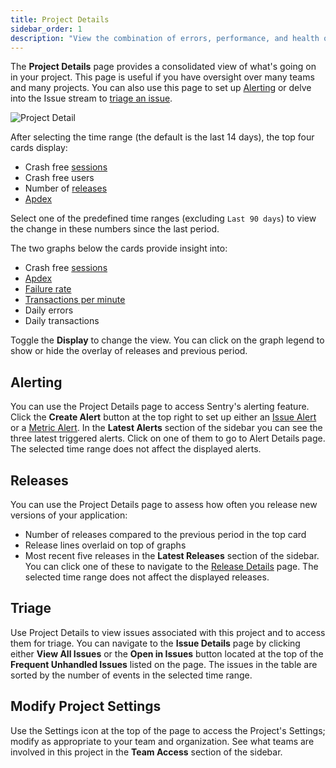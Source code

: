 ```yaml
---
title: Project Details
sidebar_order: 1
description: "View the combination of errors, performance, and health of your project in one central place."
---
```


The **Project Details** page provides a consolidated view of what's going on in your project. This page is useful if you have oversight over many teams and many projects. You can also use this page to set up [Alerting](/product/alerts-notifications/) or delve into the Issue stream to [triage an issue](#triage).

![Project Detail](project-detail.png)

After selecting the time range (the default is the last 14 days), the top four cards display:

- Crash free [sessions](/product/releases/health/#session)
- Crash free users
- Number of [releases](/product/releases/)
- [Apdex](/product/performance/metrics/#apdex)

Select one of the predefined time ranges (excluding `Last 90 days`) to view the change in these numbers since the last period.

The two graphs below the cards provide insight into:

- Crash free [sessions](/product/releases/health/#session)
- [Apdex](/product/performance/metrics/#apdex)
- [Failure rate](/product/performance/metrics/#failure-rate)
- [Transactions per minute](/product/performance/metrics/#throughput-total-tpm-tps)
- Daily errors
- Daily transactions

Toggle the **Display** to change the view. You can click on the graph legend to show or hide the overlay of releases and previous period.

## Alerting

You can use the Project Details page to access Sentry's alerting feature. Click the **Create Alert** button at the top right to set up either an [Issue Alert](/product/alerts-notifications/issue-alerts/) or a [Metric Alert](/product/alerts-notifications/metric-alerts/). In the **Latest Alerts** section of the sidebar you can see the three latest triggered alerts. Click on one of them to go to Alert Details page. The selected time range does not affect the displayed alerts.

## Releases

You can use the Project Details page to assess how often you release new versions of your application:

- Number of releases compared to the previous period in the top card
- Release lines overlaid on top of graphs
- Most recent five releases in the **Latest Releases** section of the sidebar. You can click one of these to navigate to the [Release Details](/product/releases/health/release-details/) page. The selected time range does not affect the displayed releases.

## Triage

Use Project Details to view issues associated with this project and to access them for triage. You can navigate to the **Issue Details** page by clicking either **View All Issues** or the **Open in Issues** button located at the top of the **Frequent Unhandled Issues** listed on the page. The issues in the table are sorted by the number of events in the selected time range.

## Modify Project Settings

Use the Settings icon at the top of the page to access the Project's Settings; modify as appropriate to your team and organization.
See what teams are involved in this project in the **Team Access** section of the sidebar.

